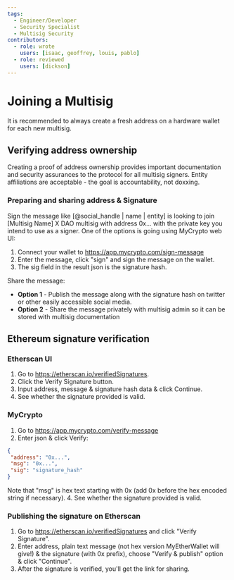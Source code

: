 ```yaml
---
tags:
  - Engineer/Developer
  - Security Specialist
  - Multisig Security
contributors:
  - role: wrote
    users: [isaac, geoffrey, louis, pablo]
  - role: reviewed
    users: [dickson]
---
```



<TagProvider>
<TagFilter />

# Joining a Multisig

<TagList tags={frontmatter.tags} />
<AttributionList contributors={frontmatter.contributors} />

It is recommended to always create a fresh address on a hardware wallet for each new multisig.

## Verifying address ownership

Creating a proof of address ownership provides important documentation and security assurances to the protocol for all multisig signers. Entity affiliations are acceptable - the goal is accountability, not doxxing.

### Preparing and sharing address & Signature

Sign the message like [@social_handle | name | entity] is looking to join [Multisig Name] X DAO multisig with address 0x... with the private key you intend to use as a signer. One of the options is going using MyCrypto web UI:
1. Connect your wallet to https://app.mycrypto.com/sign-message
2. Enter the message, click "sign" and sign the message on the wallet.
3. The sig field in the result json is the signature hash.

Share the message:
- **Option 1** - Publish the message along with the signature hash on twitter or other easily accessible social media.
- **Option 2** - Share the message privately with multisig admin so it can be stored with multisig documentation

## Ethereum signature verification

### Etherscan UI
1. Go to https://etherscan.io/verifiedSignatures.
2. Click the Verify Signature button.
3. Input address, message & signature hash data & click Continue.
4. See whether the signature provided is valid.

### MyCrypto
1. Go to https://app.mycrypto.com/verify-message
2. Enter json & click Verify:

```json
{
 "address": "0x...",
 "msg": "0x...",
 "sig": "signature_hash"
}
```

Note that "msg" is hex text starting with 0x (add 0x before the hex encoded string if necessary). 4. See whether the signature provided is valid.

### Publishing the signature on Etherscan
1. Go to https://etherscan.io/verifiedSignatures and click "Verify Signature".
2. Enter address, plain text message (not hex version MyEtherWallet will give!) & the signature (with 0x prefix), choose "Verify & publish" option & click "Continue".
3. After the signature is verified, you'll get the link for sharing.

</TagProvider>
<ContributeFooter />